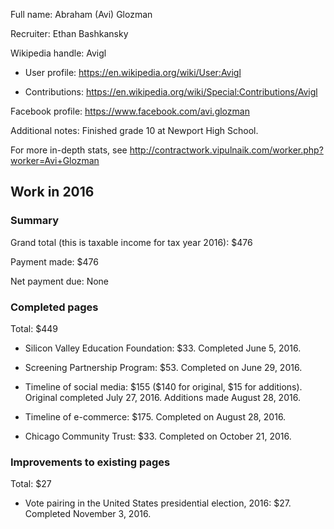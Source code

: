 Full name: Abraham (Avi) Glozman

Recruiter: Ethan Bashkansky

Wikipedia handle: Avigl

* User profile: https://en.wikipedia.org/wiki/User:Avigl

* Contributions: https://en.wikipedia.org/wiki/Special:Contributions/Avigl

Facebook profile: https://www.facebook.com/avi.glozman

Additional notes: Finished grade 10 at Newport High School.

For more in-depth stats, see http://contractwork.vipulnaik.com/worker.php?worker=Avi+Glozman

== Work in 2016 ==

=== Summary ===

Grand total (this is taxable income for tax year 2016): $476

Payment made: $476

Net payment due: None

=== Completed pages ===

Total: $449

* Silicon Valley Education Foundation: $33. Completed June 5, 2016.

* Screening Partnership Program: $53. Completed on June 29, 2016.

* Timeline of social media: $155 ($140 for original, $15 for additions). Original completed July 27, 2016. Additions made August 28, 2016.

* Timeline of e-commerce: $175. Completed on August 28, 2016.

* Chicago Community Trust: $33. Completed on October 21, 2016.

=== Improvements to existing pages ===

Total: $27

* Vote pairing in the United States presidential election, 2016: $27. Completed November 3, 2016.

